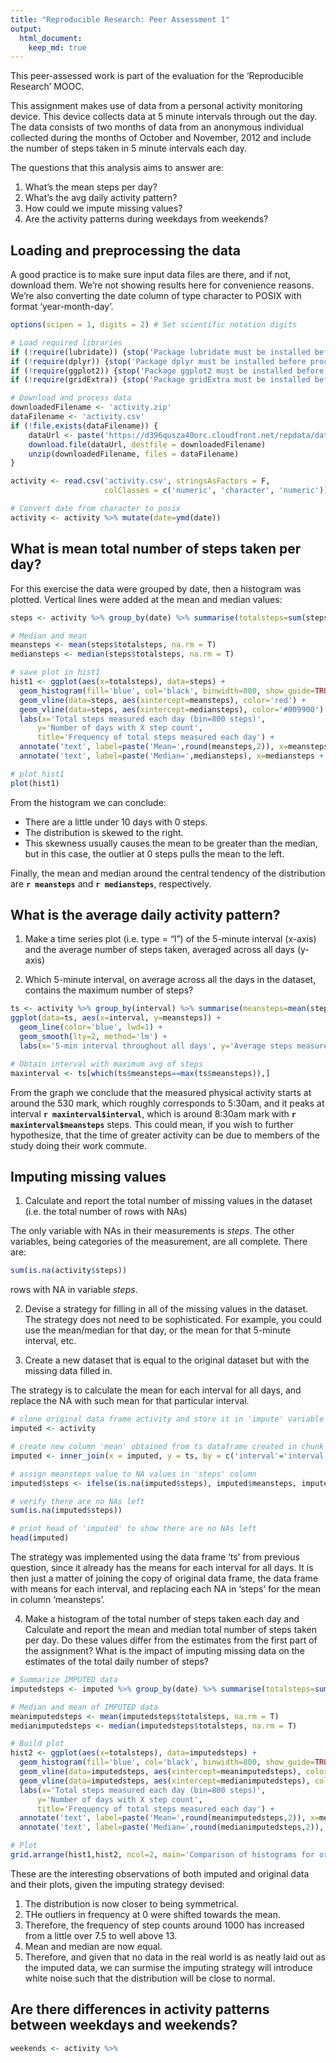 ```yaml
---
title: "Reproducible Research: Peer Assessment 1"
output: 
  html_document:
    keep_md: true
---
```

This peer-assessed work is part of the evaluation for the 'Reproducible Research' MOOC.

This assignment makes use of data from a personal activity monitoring device. This device collects data at 5 minute intervals through out the day. The data consists of two months of data from an anonymous individual collected during the months of October and November, 2012 and include the number of steps taken in 5 minute intervals each day.

The questions that this analysis aims to answer are:

1. What's the mean steps per day?
2. What's the avg daily activity pattern?
3. How could we impute missing values?
4. Are the activity patterns during weekdays from weekends?

## Loading and preprocessing the data
A good practice is to make sure input data files are there, and if not, download them. We're not showing results here for convenience reasons. We're also converting the date column of type character to POSIX with format 'year-month-day'.

```r
options(scipen = 1, digits = 2) # Set scientific notation digits

# Load required libraries
if (!require(lubridate)) {stop('Package lubridate must be installed before proceeding.')}
if (!require(dplyr)) {stop('Package dplyr must be installed before proceeding.')}
if (!require(ggplot2)) {stop('Package ggplot2 must be installed before proceeding.')}
if (!require(gridExtra)) {stop('Package gridExtra must be installed before proceeding.')}

# Download and process data
downloadedFilename <- 'activity.zip'
dataFilename <- 'activity.csv'
if (!file.exists(dataFilename)) {
    dataUrl <- paste('https://d396qusza40orc.cloudfront.net/repdata/data/',downloadedFilename, sep = '')
    download.file(dataUrl, destfile = downloadedFilename)
    unzip(downloadedFilename, files = dataFilename)
}

activity <- read.csv('activity.csv', stringsAsFactors = F, 
                     colClasses = c('numeric', 'character', 'numeric'))

# Convert date from character to posix
activity <- activity %>% mutate(date=ymd(date))
```


## What is mean total number of steps taken per day?
For this exercise the data were grouped by date, then a histogram was plotted. Vertical lines were added at the mean and median values:
```r
steps <- activity %>% group_by(date) %>% summarise(totalsteps=sum(steps, na.rm = T))

# Median and mean
meansteps <- mean(steps$totalsteps, na.rm = T)
mediansteps <- median(steps$totalsteps, na.rm = T)

# save plot in hist1
hist1 <- ggplot(aes(x=totalsteps), data=steps) + 
  geom_histogram(fill='blue', col='black', binwidth=800, show_guide=TRUE) + 
  geom_vline(data=steps, aes(xintercept=meansteps), color='red') + 
  geom_vline(data=steps, aes(xintercept=mediansteps), color='#009900') +
  labs(x='Total steps measured each day (bin=800 steps)', 
      y='Number of days with X step count', 
      title='Frequency of total steps measured each day') +
  annotate('text', label=paste('Mean=',round(meansteps,2)), x=meansteps - 4000, y=10, color='red') +
  annotate('text', label=paste('Median=',mediansteps), x=mediansteps + 4000, y=10, color='#009900')

# plot hist1
plot(hist1)
```

From the histogram we can conclude:

* There are a little under 10 days with 0 steps.
* The distribution is skewed to the right.
* This skewness usually causes the mean to be greater than the median, but in this case, the outlier at 0 steps pulls the mean to the left.

Finally, the mean and median around the central tendency of the distribution are **`r meansteps`** and **`r mediansteps`**, respectively.

## What is the average daily activity pattern?

1. Make a time series plot (i.e. type = "l") of the 5-minute interval (x-axis) and the average number of steps taken, averaged across all days (y-axis)

2. Which 5-minute interval, on average across all the days in the dataset, contains the maximum number of steps?
```r
ts <- activity %>% group_by(interval) %>% summarise(meansteps=mean(steps, na.rm = T))
ggplot(data=ts, aes(x=interval, y=meansteps)) + 
  geom_line(color='blue', lwd=1) +
  geom_smooth(lty=2, method='lm') +
  labs(x='5-min interval throughout all days', y='Average steps measured', title='Average steps for all 5-min intervals throughout all days') 

# Obtain interval with maximum avg of steps
maxinterval <- ts[which(ts$meansteps==max(ts$meansteps)),]
```
From the graph we conclude that the measured physical activity starts at around the 530 mark, which roughly corresponds to 5:30am, and it peaks at interval **`r maxinterval$interval`**, which is around 8:30am mark with **`r maxinterval$meansteps`** steps. This could mean, if you wish to further hypothesize, that the time of greater activity can be due to members of the study doing their work commute.

## Imputing missing values

1. Calculate and report the total number of missing values in the dataset (i.e. the total number of rows with NAs)

The only variable with NAs in their measurements is *steps*. The other variables, being categories of the measurement, are all complete. There are:
```r
sum(is.na(activity$steps))
```
rows with NA in variable *steps*.

2. Devise a strategy for filling in all of the missing values in the dataset. The strategy does not need to be sophisticated. For example, you could use the mean/median for that day, or the mean for that 5-minute interval, etc.

3. Create a new dataset that is equal to the original dataset but with the missing data filled in.

The strategy is to calculate the mean for each interval for all days, and replace the NA with such mean for that particular interval.

```r
# clone original data frame activity and store it in 'impute' variable
imputed <- activity

# create new column 'mean' obtained from ts dataframe created in chunk code from previous question 
imputed <- inner_join(x = imputed, y = ts, by = c('interval'='interval'))

# assign meansteps value to NA values in 'steps' column
imputed$steps <- ifelse(is.na(imputed$steps), imputed$meansteps, imputed$steps)

# verify there are no NAs left
sum(is.na(imputed$steps))

# print head of 'imputed' to show there are no NAs left
head(imputed)
```
The strategy was implemented using the data frame 'ts' from previous question, since it already has the means for each interval for all days. It is then just a matter of joining the copy of original data frame, the data frame with means for each interval, and replacing each NA in 'steps' for the mean in column 'meansteps'.

4. Make a histogram of the total number of steps taken each day and Calculate and report the mean and median total number of steps taken per day. Do these values differ from the estimates from the first part of the assignment? What is the impact of imputing missing data on the estimates of the total daily number of steps?
```r

# Summarize IMPUTED data
imputedsteps <- imputed %>% group_by(date) %>% summarise(totalsteps=sum(steps, na.rm = T))

# Median and mean of IMPUTED data
meanimputedsteps <- mean(imputedsteps$totalsteps, na.rm = T)
medianimputedsteps <- median(imputedsteps$totalsteps, na.rm = T)

# Build plot
hist2 <- ggplot(aes(x=totalsteps), data=imputedsteps) + 
  geom_histogram(fill='blue', col='black', binwidth=800, show_guide=TRUE) + 
  geom_vline(data=imputedsteps, aes(xintercept=meanimputedsteps), color='red') + 
  geom_vline(data=imputedsteps, aes(xintercept=medianimputedsteps), color='#009900') +
  labs(x='Total steps measured each day (bin=800 steps)', 
      y='Number of days with X step count', 
      title='Frequency of total steps measured each day') +
  annotate('text', label=paste('Mean=',round(meanimputedsteps,2)), x=meanimputedsteps - 7000, y=10, color='red') +
  annotate('text', label=paste('Median=',round(medianimputedsteps,2)), x=medianimputedsteps + 7000, y=10, color='#009900')

# Plot
grid.arrange(hist1,hist2, ncol=2, main='Comparison of histograms for original data (left) and imputed data (right)')
```

These are the interesting observations of both imputed and original data and their plots, given the imputing strategy devised:

1. The distribution is now closer to being symmetrical.
2. THe outliers in frequency at 0 were shifted towards the mean.
3. Therefore, the frequency of step counts around 1000 has increased from a little over 7.5 to well above 13.
4. Mean and median are now equal.
5. Therefore, and given that no data in the real world is as neatly laid out as the imputed data, we can surmise the imputing strategy will introduce white noise such that the distribution will be close to normal.

## Are there differences in activity patterns between weekdays and weekends?

```r
weekends <- activity %>% 
```
